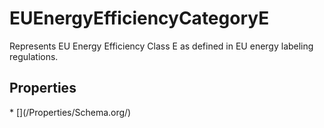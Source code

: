 
# EUEnergyEfficiencyCategoryE

Represents EU Energy Efficiency Class E as defined in EU energy labeling regulations.

## Properties

<Grid>
* [](/Properties/Schema.org/)

</Grid>


